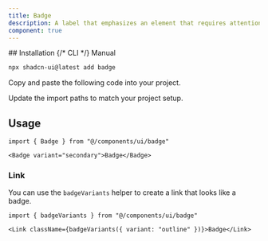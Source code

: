 ```yaml
---
title: Badge
description: A label that emphasizes an element that requires attention, or helps categorize with other similar elements.
component: true
---
```


<PaddingBox title="Variants">
  <ComponentPreview name="badge-demo" />
</PaddingBox>

<PaddingBox>
## Installation

<Tabs defaultValue="manual">

<TabsList>
 {/* <TabsTrigger value="cli">CLI</TabsTrigger> */}
  <TabsTrigger value="manual">Manual</TabsTrigger>
</TabsList>
<TabsContent value="cli">

```bash
npx shadcn-ui@latest add badge
```

</TabsContent>

<TabsContent value="manual">

<Steps>

<Step>Copy and paste the following code into your project.</Step>

<ComponentSource name="badge" />

<Step>Update the import paths to match your project setup.</Step>

</Steps>

</TabsContent>

</Tabs>

## Usage

```tsx
import { Badge } from "@/components/ui/badge"
```

```tsx
<Badge variant="secondary">Badge</Badge>
```

### Link

You can use the `badgeVariants` helper to create a link that looks like a badge.

```tsx
import { badgeVariants } from "@/components/ui/badge"
```

```tsx
<Link className={badgeVariants({ variant: "outline" })}>Badge</Link>
```

</PaddingBox>

<PaddingBox title="Variants">
  <ComponentPreview name="badge-demo" />
</PaddingBox>

<PaddingBox title="Sizes">
  <ComponentPreview name="badge-sizes" />
</PaddingBox>

<PaddingBox title="Icons">
  <ComponentPreview name="badge-icons" />
</PaddingBox>
